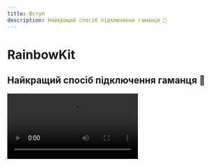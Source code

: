 ```yaml
---
title: Вступ
description: Найкращий спосіб підключення гаманця 🌈
---
```


# RainbowKit

## Найкращий спосіб підключення гаманця 🌈

<Video src="https://res.cloudinary.com/rainbowme/video/upload/s--aTmEjSrr--/f_auto:video,q_auto/v1/rainbowkit/site-assets/rainbowkit-video-cutdown-edit_gy0q16" />

RainbowKit — це бібліотека [React](https://reactjs.org/), яка полегшує підключення гаманця до вашого децентралізованого додатку. Вона інтуїтивно зрозуміла, адаптивна та налаштовувана.

### Функції

#### Управління гаманцем

Автономне управління гаманцем для вашого децентралізованого додатку. Окрім обробки підключення та відключення гаманців, RainbowKit підтримує численні гаманці, змінює мережі підключення, перетворює адреси на ENS, відображає баланс і багато іншого!

#### Настроюваність

Ви можете налаштувати інтерфейс RainbowKit для відповідності вашому бренду. Ви можете вибрати з декількох попередньо визначених акцентних кольорів та конфігурацій радіуса меж. Для більш просунутих випадків використання, ви можете надати повністю кастомну тему, відобразити власну кнопку та опустити певні функції. Темний режим включено.

#### Промислові стандарти

Для кращої сумісності з більшістю продуктів ми покладаємось на [viem](https://viem.sh) та [wagmi](https://wagmi.sh/) — найпоширеніші бібліотеки у цій галузі.

Стандарти гаманців, такі як EIP-1193 та EIP-6963, підтримуються "зі старту", що робить підключення гаманця до вашого децентралізованого додатку ще простішим для користувачів браузерних гаманців.

### Спільнота

Ми раді бачити, як спільнота приймає RainbowKit, висуває питання та надає відгуки. Незалежно від того, чи це запит на функцію, звіт про помилку або проект для демонстрації, долучайтеся!

- Підніміть [проблему](https://github.com/rainbow-me/rainbowkit/issues)
- Слідкуйте за [Twitter](https://twitter.com/rainbowdotme)
- Поділіться своїм [відгуком](https://github.com/rainbow-me/rainbowkit/discussions/new?category=feedback)
- Спробуйте на [Codesandbox](https://codesandbox.io/p/sandbox/github/rainbow-me/rainbowkit/tree/main/examples/with-next)
